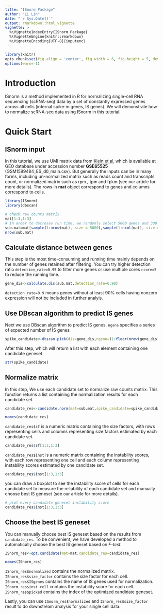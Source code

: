 ---
title: "ISnorm Package"
author: "Li Lin"
date: "`r Sys.Date()`"
output: rmarkdown::html_vignette
vignette: >
  %\VignetteIndexEntry{ISnorm Package}
  %\VignetteEngine{knitr::rmarkdown}
  %\VignetteEncoding{UTF-8}{inputenc}
---

```{r,echo=F,knitr-options,message=FALSE, warning=FALSE}
library(knitr)
opts_chunk$set(fig.align = 'center', fig.width = 6, fig.height = 5, dev = 'png')
options(warn=-1)
```

# Introduction

ISnorm is a method implemented in R for normalizing single-cell RNA sequencing (scRNA-seq) data by a set of constantly expressed genes across all cells (internal spike-in genes, IS genes). We will demonstrate how to normalize scRNA-seq data using ISnorm in this tutorial.

# Quick Start

## ISnorm input

In this tutorial, we use UMI matrix data from [Klein et al](https://linkinghub.elsevier.com/retrieve/pii/S0092867415005000), which is available at GEO database under accession number **GSE65525** (GSM1599494_ES_d0_main.csv). But generally the inputs can be in many forms, including un-normalized matrix such as reads count and transcripts count, or normalized matrix such as rpm , tpm and fpkm (see our article for more details). The rows in **mat** object correspond to genes and columns correspond to cells.

```{r}
library(ISnorm)
library(dbscan)
```

```{r}
# check raw counts matrix
mat[1:3,1:3]
# In order to decrease run time, we randomly select 5000 genes and 300 cells
sub.mat=mat[sample(1:nrow(mat), size = 5000),sample(1:ncol(mat), size = 300)]
nrow(sub.mat)
```

## Calculate distance between genes

This step is the most time-consuming and running time mainly depends on the number of genes retained after filtering. You can try higher detection ratio `detection_rate=0.95` to filter more genes or use multiple cores `ncore=5` to reduce the running time.

```{r}
gene_dis<-calculate.dis(sub.mat,detection_rate=0.90)
```

`detection_rate=0.9` means genes without at least 90% cells having nonzero expression will not be included in further analyis.

## Use DBscan algorithm to predict IS genes

Next we use DBscan algorithm to predict IS genes. `ngene` specifies a series of expected number of IS genes.

```{r}
spike_candidate<-dbscan.pick(dis=gene_dis,ngene=(1:floor(nrow(gene_dis)/25))*5)
```

After this step, which will return a list with each element containing one candidate geneset.

```{r}
str(spike_candidate)
```

## Normalize matrix

In this step, We use each candidate set to normalize raw counts matrix. This function returns a list containing the normalization results for each candidate set.

```{r}
candidate_res<-candidate.norm(mat=sub.mat,spike_candidate=spike_candidate)
```

```{r}
names(candidate_res)
```

`candidate_res$sf` is a numeric matrix containing the size factors, with rows representing cells and columns representing size factors estimated by each candidate set. 

```{r}
candidate_res$sf[1:3,1:3]
```

`candidate_res$inst` is a numeric matrix containing the instability scores, with each row representing one cell and each column representing instability scores estimated by one candidate set.

```{r}
candidate_res$inst[1:3,1:3]
```

you can draw a boxplot to see the instability score of cells for each candidate set to measure the reliability of each candidate set and manually choose best IS geneset (see our article for more details).

```{r}
# plot every candidate geneset instability score
candidate_res$inst[1:3,1:3]
```

## Choose the best IS geneset

You can manually choose best IS geneset based on the results from `candidate_res`. To be convenient, we have developed a method to automatically choose the best IS geneset based on *F-test*.

```{r}
ISnorm_res<-opt.candidate(mat=mat,candidate_res=candidate_res)
```

```{r}
names(ISnorm_res)
```

`ISnorm_res$normalized` contains the normalized matrix.
`ISnorm_res$size_factor` contains the size factor for each cell. 
`ISnorm_res$ISgenes` contains the name of IS genes used for normalization. 
`ISnorm_res$inst_cell` contains the instability score for each cell. 
`ISnorm_res$picked` contains the index of the optimized candidate geneset.

Lastly, you can use `ISnorm_res$normalized` and `ISnorm_res$size_factor` result to do downstream analysis for your single cell data.
